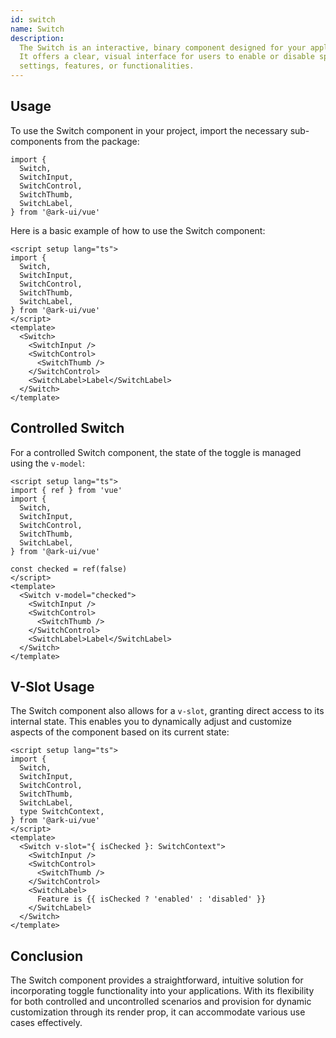 ```yaml
---
id: switch
name: Switch
description:
  The Switch is an interactive, binary component designed for your applications.
  It offers a clear, visual interface for users to enable or disable specific
  settings, features, or functionalities.
---
```


## Usage

To use the Switch component in your project, import the necessary sub-components
from the package:

```tsx
import {
  Switch,
  SwitchInput,
  SwitchControl,
  SwitchThumb,
  SwitchLabel,
} from '@ark-ui/vue'
```

Here is a basic example of how to use the Switch component:

```vue
<script setup lang="ts">
import {
  Switch,
  SwitchInput,
  SwitchControl,
  SwitchThumb,
  SwitchLabel,
} from '@ark-ui/vue'
</script>
<template>
  <Switch>
    <SwitchInput />
    <SwitchControl>
      <SwitchThumb />
    </SwitchControl>
    <SwitchLabel>Label</SwitchLabel>
  </Switch>
</template>
```

## Controlled Switch

For a controlled Switch component, the state of the toggle is managed using the
`v-model`:

```vue
<script setup lang="ts">
import { ref } from 'vue'
import {
  Switch,
  SwitchInput,
  SwitchControl,
  SwitchThumb,
  SwitchLabel,
} from '@ark-ui/vue'

const checked = ref(false)
</script>
<template>
  <Switch v-model="checked">
    <SwitchInput />
    <SwitchControl>
      <SwitchThumb />
    </SwitchControl>
    <SwitchLabel>Label</SwitchLabel>
  </Switch>
</template>
```

## V-Slot Usage

The Switch component also allows for a `v-slot`, granting direct access to its
internal state. This enables you to dynamically adjust and customize aspects of
the component based on its current state:

```vue
<script setup lang="ts">
import {
  Switch,
  SwitchInput,
  SwitchControl,
  SwitchThumb,
  SwitchLabel,
  type SwitchContext,
} from '@ark-ui/vue'
</script>
<template>
  <Switch v-slot="{ isChecked }: SwitchContext">
    <SwitchInput />
    <SwitchControl>
      <SwitchThumb />
    </SwitchControl>
    <SwitchLabel>
      Feature is {{ isChecked ? 'enabled' : 'disabled' }}
    </SwitchLabel>
  </Switch>
</template>
```

## Conclusion

The Switch component provides a straightforward, intuitive solution for
incorporating toggle functionality into your applications. With its flexibility
for both controlled and uncontrolled scenarios and provision for dynamic
customization through its render prop, it can accommodate various use cases
effectively.
